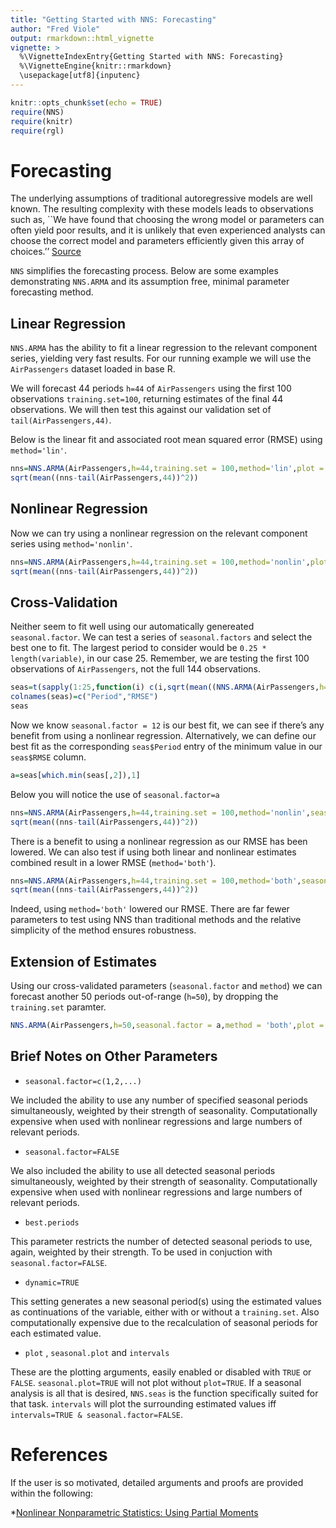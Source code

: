 ---
title: "Getting Started with NNS: Forecasting"
author: "Fred Viole"
output: rmarkdown::html_vignette
vignette: >
  %\VignetteIndexEntry{Getting Started with NNS: Forecasting}
  %\VignetteEngine{knitr::rmarkdown}
  \usepackage[utf8]{inputenc}
---

```{r setup, include=FALSE}
knitr::opts_chunk$set(echo = TRUE)
require(NNS)
require(knitr)
require(rgl)
```

# Forecasting
The underlying assumptions of traditional autoregressive models are well known.  The resulting complexity with these models leads to observations such as, ``We have found that choosing the wrong model or parameters can often yield poor results, and it is unlikely that even experienced analysts can choose the correct model and parameters efficiently given this array of choices.'' [Source](https://research.fb.com/prophet-forecasting-at-scale/)

`NNS` simplifies the forecasting process.  Below are some examples demonstrating `NNS.ARMA` and its assumption free, minimal parameter forecasting method.

## Linear Regression
`NNS.ARMA` has the ability to fit a linear regression to the relevant component series, yielding very fast results.  For our running example we will use the `AirPassengers` dataset loaded in base R.

We will forecast 44 periods `h=44` of `AirPassengers` using the first 100 observations `training.set=100`, returning estimates of the final 44 observations.  We will then test this against our validation set of `tail(AirPassengers,44)`.

Below is the linear fit and associated root mean squared error (RMSE) using `method='lin'`.
```{r linear}
nns=NNS.ARMA(AirPassengers,h=44,training.set = 100,method='lin',plot = TRUE,seasonal.plot = FALSE)
sqrt(mean((nns-tail(AirPassengers,44))^2))
```

## Nonlinear Regression
Now we can try using a nonlinear regression on the relevant component series using `method='nonlin'`.
```{r nonlinear}
nns=NNS.ARMA(AirPassengers,h=44,training.set = 100,method='nonlin',plot=TRUE,seasonal.plot = FALSE)
sqrt(mean((nns-tail(AirPassengers,44))^2))
```

## Cross-Validation
Neither seem to fit well using our automatically genereated `seasonal.factor`.  We can test a series of `seasonal.factors` and select the best one to fit.  The largest period to consider would be `0.25 * length(variable)`, in our case 25.  Remember, we are testing the first 100 observations of `AirPassengers`, not the full 144 observations.

```{r seasonal test}
seas=t(sapply(1:25,function(i) c(i,sqrt(mean((NNS.ARMA(AirPassengers,h=44,training.set = 100,method='lin',seasonal.factor=i,plot=FALSE)-tail(AirPassengers,44))^2)))))
colnames(seas)=c("Period","RMSE")
seas
```


Now we know `seasonal.factor = 12` is our best fit, we can see if there's any benefit from using a nonlinear regression.  Alternatively, we can define our best fit as the corresponding `seas$Period` entry of the minimum value in our `seas$RMSE` column.

```{r best fit}
a=seas[which.min(seas[,2]),1]
```

Below you will notice the use of `seasonal.factor=a`
```{r best nonlinear}
nns=NNS.ARMA(AirPassengers,h=44,training.set = 100,method='nonlin',seasonal.factor = a,plot = TRUE,seasonal.plot = FALSE)
sqrt(mean((nns-tail(AirPassengers,44))^2))
```

There is a benefit to using a nonlinear regression as our RMSE has been lowered.  We can also test if using both linear and nonlinear estimates combined result in a lower RMSE (`method='both'`).

```{r best both}
nns=NNS.ARMA(AirPassengers,h=44,training.set = 100,method='both',seasonal.factor = a,plot=TRUE,seasonal.plot=FALSE)
sqrt(mean((nns-tail(AirPassengers,44))^2))
```

Indeed, using `method='both'` lowered our RMSE.  There are far fewer parameters to test using NNS than traditional methods and the relative simplicity of the method ensures robustness.

## Extension of Estimates
Using our cross-validated parameters (`seasonal.factor` and `method`) we can forecast another 50 periods out-of-range (`h=50`), by dropping the `training.set` paramter.

```{r extension,results='hide'}
NNS.ARMA(AirPassengers,h=50,seasonal.factor = a,method = 'both',plot = TRUE,seasonal.plot = FALSE)
```

## Brief Notes on Other Parameters
* `seasonal.factor=c(1,2,...)`

We included the ability to use any number of specified seasonal periods simultaneously, weighted by their strength of seasonality.  Computationally expensive when used with nonlinear regressions and large numbers of relevant periods.

* `seasonal.factor=FALSE`

We also included the ability to use all detected seasonal periods simultaneously, weighted by their strength of seasonality.  Computationally expensive when used with nonlinear regressions and large numbers of relevant periods.

* `best.periods`

This parameter restricts the number of detected seasonal periods to use, again, weighted by their strength.  To be used in conjuction with  `seasonal.factor=FALSE`.

* `dynamic=TRUE`

This setting generates a new seasonal period(s) using the estimated values as continuations of the variable, either with or without a `training.set`.  Also computationally expensive due to the recalculation of seasonal periods for each estimated value.

* `plot` , `seasonal.plot` and `intervals`

These are the plotting arguments, easily enabled or disabled with `TRUE` or `FALSE`.  `seasonal.plot=TRUE` will not plot without `plot=TRUE`.  If a seasonal analysis is all that is desired, `NNS.seas` is the function specifically suited for that task.  `intervals` will plot the surrounding estimated values iff `intervals=TRUE & seasonal.factor=FALSE`.


# References
If the user is so motivated, detailed arguments and proofs are provided within the following:

*[Nonlinear Nonparametric Statistics: Using Partial Moments](http://a.co/5bpHvUg)
